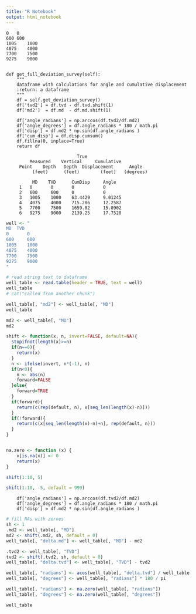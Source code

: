 ```yaml
---
title: "R Notebook"
output: html_notebook
---
```


    0	0
    600	600
    1005	1000
    4075	4000
    7700	7500
    9275	9000


    def get_full_deviation_survey(self):
        """
        dataframe with calculations for angle and cumulative displacement
        :return: a dataframe
        """
        df = self.get_deviation_survey()
        df['tvd2'] = df.tvd - df.tvd.shift(1)
        df['md2']  = df.md  - df.md.shift(1)

        df['angle_radians'] = np.arccos(df.tvd2/df.md2)
        df['angle_degrees'] = df.angle_radians * 180 / math.pi
        df['disp'] = df.md2 * np.sin(df.angle_radians )
        df['cum_disp'] = df.disp.cumsum()
        df.fillna(0, inplace=True)
        return df
     
                	     	   True	       	     	
           	 Measured	 Vertical	  Cumulative	     	
         Point	  Depth	  Depth	 Displacement	   Angle	
           	  (feet)	  (feet)	    (feet)	 (degrees)
           	  
           	  MD    TVD      CumDisp     Angle
         1	 0	     0	     0	         0	
         2	 600	 600	 0	         0	
         3	 1005	 1000	 63.4429	 9.01245	
         4	 4075	 4000	 715.286	 12.2587	
         5	 7700	 7500	 1659.02	 15.0902	
         6	 9275	 9000	 2139.25	 17.7528	
   
        

```r
well <- "
MD	TVD
0	    0
600	    600
1005	1000
4075	4000
7700	7500
9275	9000
"

# read string text to dataframe
well_table <- read.table(header = TRUE, text = well)
well_table
# cat("called from another chunk")
```


```r
well_table[, "md2"] <- well_table[, "MD"]
well_table
```

```r
md2 <- well_table[, "MD"]
md2
```

```r
shift <- function(x, n, invert=FALSE, default=NA){
  stopifnot(length(x)>=n)
  if(n==0){
    return(x)
  }
  n <- ifelse(invert, n*(-1), n)
  if(n<0){
    n <- abs(n)
    forward=FALSE
  }else{
    forward=TRUE
  }
  if(forward){
    return(c(rep(default, n), x[seq_len(length(x)-n)]))
  }
  if(!forward){
    return(c(x[seq_len(length(x)-n)+n], rep(default, n)))
  }
}


na.zero <- function (x) {
    x[is.na(x)] <- 0
    return(x)
}
```



```r
shift(1:10, 5)
```

```r
shift(1:10, -5, default = 999)
```


        df['angle_radians'] = np.arccos(df.tvd2/df.md2)
        df['angle_degrees'] = df.angle_radians * 180 / math.pi
        df['disp'] = df.md2 * np.sin(df.angle_radians )

```r
# fill NAs with zeroes
sh <- 1
.md2 <- well_table[, "MD"]
md2 <- shift(.md2, sh, default = 0)
well_table[, "delta.md"] <- well_table[, "MD"] - md2

.tvd2 <- well_table[, "TVD"]
tvd2 <- shift(.tvd2, sh, default = 0)
well_table[, "delta.tvd"] <- well_table[, "TVD"] - tvd2

well_table[, "radians"] <- acos(well_table[, "delta.tvd"] / well_table[, "delta.md"])
well_table[, "degrees"] <- well_table[, "radians"] * 180 / pi

well_table[, "radians"] <- na.zero(well_table[, "radians"])
well_table[, "degrees"] <- na.zero(well_table[, "degrees"])

well_table
```

```r


```


